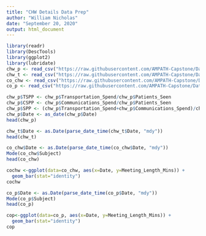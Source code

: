 ```yaml
---
title: "CHW Details Data Prep"
author: "William Nicholas"
date: "September 20, 2020"
output: html_document
---
```


```r
library(readr)
library(DescTools)
library(ggplot2)
library(lubridate)
chw_p <- read_csv("https://raw.githubusercontent.com/AMPATH-Capstone/DataPrep/master/Original-Data/Time-Log/chw_p.csv")
chw_t <- read_csv("https://raw.githubusercontent.com/AMPATH-Capstone/DataPrep/master/Original-Data/Time-Log/chw_t.csv")
co_chw <- read_csv("https://raw.githubusercontent.com/AMPATH-Capstone/DataPrep/master/Original-Data/Time-Log/co_chw.csv")
co_p <- read_csv("https://raw.githubusercontent.com/AMPATH-Capstone/DataPrep/master/Original-Data/Time-Log/co_p.csv")
```

```r
chw_p$TSPP <- chw_p$Transportation_Spend/chw_p$Patients_Seen
chw_p$CSPP <- chw_p$Communications_Spend/chw_p$Patients_Seen
chw_p$SPP <- (chw_p$Transportation_Spend+chw_p$Communications_Spend)/chw_p$Patients_Seen
chw_p$Date <- as_date(chw_p$Date)
head(chw_p)
```
```r
chw_t$Date <- as.Date(parse_date_time(chw_t$Date, "mdy"))
head(chw_t)
```

```r
co_chw$Date <- as.Date(parse_date_time(co_chw$Date, "mdy"))
Mode(co_chw$Subject)
head(co_chw)
```

```r
cochw <-ggplot(data=co_chw, aes(x=Date, y=Meeting_Length_Mins)) +
  geom_bar(stat="identity")
cochw
```

```r
co_p$Date <- as.Date(parse_date_time(co_p$Date, "mdy"))
Mode(co_p$Subject)
head(co_p)
```

```r
cop<-ggplot(data=co_p, aes(x=Date, y=Meeting_Length_Mins)) +
  geom_bar(stat="identity")
cop
```

